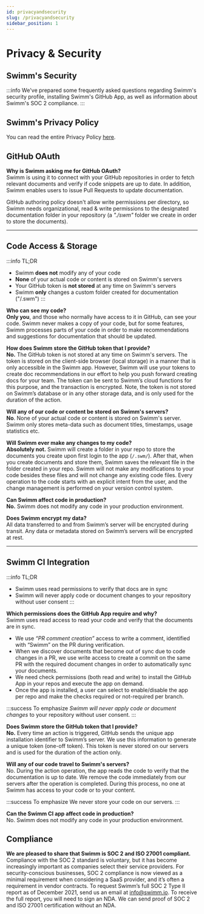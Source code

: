 ```yaml
---
id: privacyandsecurity
slug: /privacyandsecurity
sidebar_position: 1
---
```



# Privacy & Security

## Swimm's Security

:::info
We've prepared some frequently asked questions regarding Swimm's security profile, installing Swimm's GitHub App, as well as information about Swimm's SOC 2 compliance.
:::

## Swimm's Privacy Policy

You can read the entire Privacy Policy [here](https://swimm.io/legal/privacy-policy/).

## GitHub OAuth

**Why is Swimm asking me for GitHub OAuth?**<br/>
Swimm is using it to connect with your GitHub repositories in order to fetch relevant documents
and verify if code snippets are up to date. In addition, Swimm enables users to issue Pull
Requests to update documentation.

GitHub authoring policy doesn't allow write permissions per directory,
so Swimm needs organizational, read & write permissions to the designated
documentation folder in your repository (a <i>"./swm"</i> folder we create in order to store the documents).

---

## Code Access & Storage

<!-- vale Google.Slang = NO -->

:::info TL;DR

- Swimm **does not** modify any of your code
- **None** of your actual code or content is stored on Swimm's servers
- Your GitHub token is **not stored** at any time on Swimm's servers
- Swimm **only** changes a custom folder created for documentation ("/.swm")
  :::

<!-- vale Google.Slang = YES -->

**Who can see my code?**<br/>
**Only you**, and those who normally have access to it in GitHub, can see your code. Swimm never makes a copy of your
code, but for some features, Swimm processes parts of your code in order to make recommendations and suggestions for documentation that should be updated.

**How does Swimm store the GitHub token that I provide?**<br/>
**No.** The GitHub token is not stored at any time on Swimm's servers. The token is stored on the client-side browser (local storage) in a manner that is only accessible in the Swimm app.
However, Swimm will use your tokens to create doc recommendations in our effort to help you push forward creating docs for your team. The token can be sent to Swimm’s cloud functions for this purpose, and the transaction is encrypted. Note, the token is not stored on Swimm’s database or in any other storage data, and is only used for the duration of the action.

**Will any of our code or content be stored on Swimm's servers?**<br/>
**No**. None of your actual code or content is stored on Swimm's server. Swimm only stores meta-data such as document titles, timestamps, usage statistics etc.

**Will Swimm ever make any changes to my code?**<br/>
**Absolutely not.** Swimm will create a folder in your repo to store the documents you create upon first login to the
app (`/.swm/`). After that, when you create documents and store them, Swimm saves the relevant file in the folder created in your repo. Swimm will not make any modifications
to your code besides these files and will not change any existing code files. Every operation to the
code starts with an explicit intent from the user, and the change management is performed on your
version control system.

**Can Swimm affect code in production?**<br/>
**No.** Swimm does not modify any code in your production environment.

**Does Swimm encrypt my data?**<br/>
All data transferred to and from Swimm’s server will be encrypted during transit. Any data or
metadata stored on Swimm’s servers will be encrypted at rest.

---

## Swimm CI Integration

<!-- vale Google.Slang = NO -->

:::info TL;DR

- Swimm uses read permissions to verify that docs are in sync
- Swimm will never apply code or document changes to your repository without user consent
:::
<!-- vale Google.Slang = YES -->

**Which permissions does the GitHub App require and why?**<br/>
Swimm uses read access to read your code and verify that the documents are in sync.

- We use _“PR comment creation”_ access to write a comment, identified with “Swimm” on the PR during
  verification.
- When we discover documents that become out of sync due to code changes in a PR, we use write access to create a commit on the same PR with the required document changes in order to automatically sync your documents.
- We need check permissions (both read and write) to install the GitHub App in your repos and execute the app on demand.
- Once the app is installed, a user can select to enable/disable the app per repo and make the checks required or not-required per branch.

:::success To emphasize
_Swimm will never apply code or document changes_ to your repository without user consent.
:::

**Does Swimm store the GitHub token that I provide?**<br/>
**No.** Every time an action is triggered, GitHub sends the unique app installation identifier to Swimm’s
server. We use this information to generate a unique token (one-off token). This token is never stored
on our servers and is used for the duration of the action only.

**Will any of our code travel to Swimm's servers?**<br/>
No. During the action operation, the app reads the code to verify that the documentation is up to date.
We remove the code immediately from our servers after the operation is completed. During this process,
no one at Swimm has access to your code or to your content.

:::success To emphasize
We never store your code on our servers.
:::

**Can the Swimm CI app affect code in production?**<br/>
No. Swimm does not modify any code in your production environment.

## Compliance

**We are pleased to share that Swimm is SOC 2 and ISO 27001 compliant.** <br/>
Compliance with the SOC 2 standard is voluntary, but it has become increasingly important as companies select their service providers. For security-conscious businesses, SOC 2 compliance is now viewed as a minimal requirement when considering a SaaS provider, and it’s often a requirement in vendor contracts.
To request Swimm’s full SOC 2 Type II report as of December 2021, send us an email at info@swimm.io. To receive the full report, you will need to sign an NDA. We can send proof of SOC 2 and ISO 27001 certification without an NDA.
